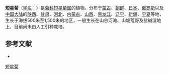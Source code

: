 {{Speciesbox
| name = 短星菊
| status = 
| status_system = 
| image = 
| genus = Brachyactis
| species = ciliata
| authority = (Ledeb.) Ledeb.
}}

'''短星菊'''（[[学名|学名]]：{{lang|la|''Brachyactis ciliata''}}）是[[菊科|菊科]][[短星菊属|短星菊属]]的植物。分布于[[蒙古|蒙古]]、[[朝鲜|朝鲜]]、[[日本|日本]]、[[俄罗斯|俄罗斯]]以及[[中国大陆|中国大陆]]的[[陕西|陕西]]、[[甘肃|甘肃]]、[[河北|河北]]、[[内蒙古|内蒙古]]、[[山西|山西]]、[[黑龙江|黑龙江]]、[[辽宁|辽宁]]、[[新疆|新疆]]、[[宁夏|宁夏]]等地，生长于海拔500米至1,500米的地区，一般生长在山谷河滩、山坡荒野及盐碱湿地上，目前尚未由人工引种栽培。

== 参考文献 ==
<div class="references-small">
* {{cite web| url =http://www.bioinfo.cn/db05/KmzwSpecies.php?action=view&id=4438| title =短星菊| work =《中国高等植物数据库全库》| publisher =中国科学院微生物研究所| author =昆明植物研究所| accessdate =2009-02-25| deadurl =yes| archiveurl =https://web.archive.org/web/20160305081232/http://www.bioinfo.cn/db05/KmzwSpecies.php?action=view&id=4438| archivedate =2016-03-05}}
</div>
{{Taxonbar|from=Q15231165}}

[[Category:短星菊属|短星菊]]


{{植物小作品}}